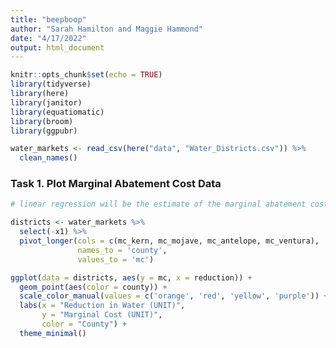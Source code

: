 ```yaml
---
title: "beepboop"
author: "Sarah Hamilton and Maggie Hammond"
date: "4/17/2022"
output: html_document
---
```


```r
knitr::opts_chunk$set(echo = TRUE)
library(tidyverse)
library(here)
library(janitor)
library(equatiomatic)
library(broom)
library(ggpubr)
```

```r
water_markets <- read_csv(here("data", "Water_Districts.csv")) %>% 
  clean_names()
```

### Task 1. Plot Marginal Abatement Cost Data

```r
# linear regression will be the estimate of the marginal abatement cost curve

districts <- water_markets %>% 
  select(-x1) %>% 
  pivot_longer(cols = c(mc_kern, mc_mojave, mc_antelope, mc_ventura),
               names_to = 'county',
               values_to = 'mc')

ggplot(data = districts, aes(y = mc, x = reduction)) +
  geom_point(aes(color = county)) +
  scale_color_manual(values = c('orange', 'red', 'yellow', 'purple')) +
  labs(x = "Reduction in Water (UNIT)",
       y = "Marginal Cost (UNIT)",
       color = "County") +
  theme_minimal()
```

